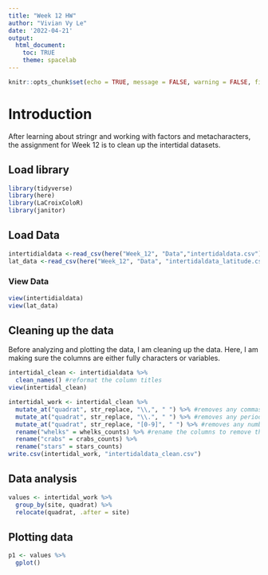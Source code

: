 ```yaml
---
title: "Week 12 HW"
author: "Vivian Vy Le"
date: '2022-04-21'
output: 
  html_document:
    toc: TRUE
    theme: spacelab
---
```


```r
knitr::opts_chunk$set(echo = TRUE, message = FALSE, warning = FALSE, fig.path = "../Output/")
```

# Introduction
After learning about stringr and working with factors and metacharacters, the assignment for Week 12 is to clean up the intertidal datasets.

## Load library
```r
library(tidyverse)
library(here)
library(LaCroixColoR)
library(janitor)
```

## Load Data
```r
intertidialdata <-read_csv(here("Week_12", "Data","intertidaldata.csv"))
lat_data <-read_csv(here("Week_12", "Data", "intertidaldata_latitude.csv"))
```
### View Data
```r
view(intertidialdata)
view(lat_data)
```

## Cleaning up the data
Before analyzing and plotting the data, I am cleaning up the data. Here, I am making sure the columns are either fully characters or variables.

```r
intertidal_clean <- intertidialdata %>%
  clean_names() #reformat the column titles
view(intertidal_clean)

intertidal_work <- intertidal_clean %>%
  mutate_at("quadrat", str_replace, "\\,", " ") %>% #removes any commas in the column
  mutate_at("quadrat", str_replace, "\\.", " ") %>% #removes any periods in the column
  mutate_at("quadrat", str_replace, "[0-9]", " ") %>% #removes any numbers in the column
  rename("whelks" = whelks_counts) %>% #rename the columns to remove the word counts
  rename("crabs" = crabs_counts) %>%
  rename("stars" = stars_counts)
write.csv(intertidal_work, "intertidaldata_clean.csv")
```


## Data analysis
```r
values <- intertidal_work %>%
  group_by(site, quadrat) %>%
  relocate(quadrat, .after = site)
```

## Plotting data
```r
p1 <- values %>%
  gplot()
```

